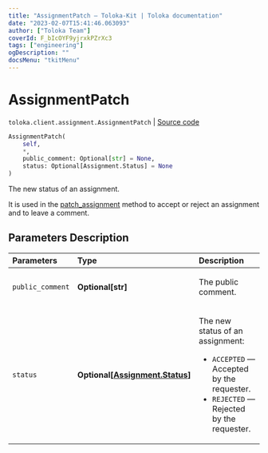 ```yaml
---
title: "AssignmentPatch — Toloka-Kit | Toloka documentation"
date: "2023-02-07T15:41:46.063093"
author: ["Toloka Team"]
coverId: F_bIcOYF9yjrxkPZrXc3
tags: ["engineering"]
ogDescription: ""
docsMenu: "tkitMenu"
---
```


# AssignmentPatch
`toloka.client.assignment.AssignmentPatch` | [Source code](https://github.com/Toloka/toloka-kit/blob/v1.1.3/src/client/assignment.py#L110)

```python
AssignmentPatch(
    self,
    *,
    public_comment: Optional[str] = None,
    status: Optional[Assignment.Status] = None
)
```

The new status of an assignment.

It is used in the [patch_assignment](/docs/toloka-kit/reference/toloka.client.TolokaClient.patch_assignment) method to accept or reject an assignment and to leave a comment.

## Parameters Description

| Parameters | Type | Description |
| :----------| :----| :-----------|
`public_comment`|**Optional\[str\]**|<p>The public comment.</p>
`status`|**Optional\[[Assignment.Status](/docs/toloka-kit/reference/toloka.client.assignment.Assignment.Status)\]**|<p>The new status of an assignment:</p> <ul> <li>`ACCEPTED` — Accepted by the requester.</li> <li>`REJECTED` — Rejected by the requester.</li> </ul>
